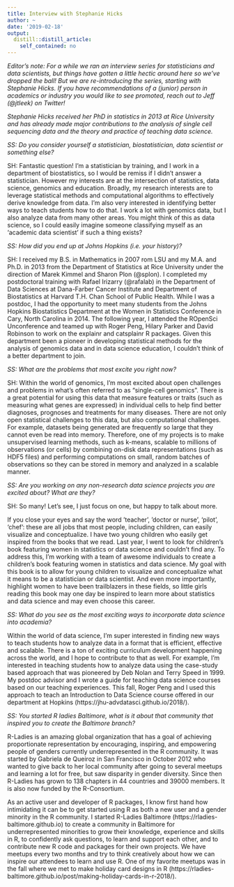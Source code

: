 ```yaml
---
title: Interview with Stephanie Hicks
author: ~
date: '2019-02-18'
output:
  distill::distill_article:
    self_contained: no
---
```



_Editor's note: For a while we ran an interview series for statisticians and data scientists, but things have gotten a little hectic around here so we've dropped the ball! But we are re-introducing the series, starting with Stephanie Hicks. If you have recommendations of a (junior) person in academics or industry you would like to see promoted, reach out to Jeff (@jtleek) on Twitter!_

_Stephanie Hicks received her PhD in statistics in 2013 at Rice University and has already made major contributions to the analysis of single cell sequencing data and the theory and practice of teaching data science._


_SS: Do you consider yourself a statistician, biostatistician, data scientist or something else?_ 

SH: Fantastic question! I’m a statistician by training, and I work in a department of biostatistics, so I would be remiss if I didn’t answer a statistician. However my interests are at the intersection of statistics, data science, genomics and education. Broadly, my research interests are to leverage statistical methods and computational algorithms to effectively derive knowledge from data. I’m also very interested in identifying better ways to teach students how to do that. I work a lot with genomics data, but I also analyze data from many other areas. You might think of this as data science, so I could easily imagine someone classifying myself as an ‘academic data scientist’ if such a thing exists?  

_SS: How did you end up at Johns Hopkins (i.e. your history)?_

SH: I received my B.S. in Mathematics in 2007 rom LSU and my M.A. and Ph.D. in 2013 from the Department of Statistics at Rice University under the direction of Marek Kimmel and Sharon Plon (@splon). I completed my postdoctoral training with Rafael Irizarry (@rafalab) in the Department of Data Sciences at Dana-Farber Cancer Institute and Department of Biostatistics at Harvard T.H. Chan School of Public Health. While I was a postdoc, I had the opportunity to meet many students from the Johns Hopkins Biostatistics Department at the Women in Statistics Conference in Cary, North Carolina in 2014. The following year, I attended the ROpenSci Unconference and teamed up with Roger Peng, Hilary Parker and David Robinson to work on the explainr and catsplainr R packages. Given this department been a pioneer in developing statistical methods for the analysis of genomics data and in data science education, I couldn’t think of a better department to join. 

_SS: What are the problems that most excite you right now?_ 

SH: Within the world of genomics, I’m most excited about open challenges and problems in what’s often referred to as “single-cell genomics”. There is a great potential for using this data that measure features or traits (such as measuring what genes are expressed) in individual cells to help find better diagnoses, prognoses and treatments for many diseases. There are not only open statistical challenges to this data, but also computational challenges. For example, datasets being generated are frequently so large that they cannot even be read into memory. Therefore, one of my projects is to make unsupervised learning methods, such as k-means, scalable to millions of observations (or cells) by combining on-disk data representations (such as HDF5 files) and performing computations on small, random batches of observations so they can be stored in memory and analyzed in a scalable manner. 

_SS: Are you working on any non-research data science projects you are excited about? What are they?_ 

SH: So many! Let’s see, I just focus on one, but happy to talk about more. 

If you close your eyes and say the word ’teacher’, ’doctor or nurse’, ‘pilot’, ‘chef’: these are all jobs that most people, including children, can easily visualize and conceptualize. I have two young children who easily get inspired from the books that we read. Last year, I went to look for children’s book featuring women in statistics or data science and couldn’t find any. To address this, I’m working with a team of awesome individuals to create a children’s book featuring women in statistics and data science. My goal with this book is to allow for young children to visualize and conceptualize what it means to be a statistician or data scientist. And even more importantly, highlight women to have been trailblazers in these fields, so little girls reading this book may one day be inspired to learn more about statistics and data science and may even choose this career. 

_SS: What do you see as the most exciting ways to incorporate data science into academia?_

Within the world of data science, I’m super interested in finding new ways to teach students how to analyze data in a format that is efficient, effective and scalable. There is a ton of exciting curriculum development happening across the world, and I hope to contribute to that as well. For example, I’m interested in teaching students how to analyze data using the case-study based approach that was pioneered by Deb Nolan and Terry Speed in 1999. My postdoc advisor and I wrote a guide for teaching data science courses based on our teaching experiences. This fall, Roger Peng and I used this approach to teach an Introduction to Data Science course offered in our department at Hopkins (https://jhu-advdatasci.github.io/2018/). 

_SS: You started R ladies Baltimore, what is it about that community that inspired you to create the Baltimore branch?_

R-Ladies is an amazing global organization that has a goal of achieving proportionate representation by encouraging, inspiring, and empowering people of genders currently underrepresented in the R community. It was started by Gabriela de Queiroz in San Francisco in October 2012 who wanted to give back to her local community after going to several meetups and learning a lot for free, but saw disparity in gender diversity. Since then R-Ladies has grown to 138 chapters in 44 countries and 39000 members. It is also now funded by the R-Consortium. 

As an active user and developer of R packages, I know first hand how intimidating it can be to get started using R as both a new user and a gender minority in the R community. I started R-Ladies Baltimore (https://rladies-baltimore.github.io) to create a community in Baltimore for underrepresented minorities to grow their knowledge, experience and skills in R, to confidently ask questions, to learn and support each other, and to contribute new R code and packages for their own projects. We have meetups every two months and try to think creatively about how we can inspire our attendees to learn and use R. One of my favorite meetups was in the fall where we met to make holiday card designs in R (https://rladies-baltimore.github.io/post/making-holiday-cards-in-r-2018/).  

